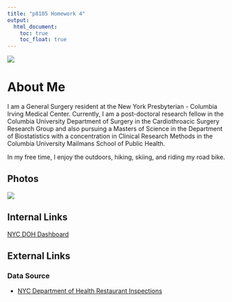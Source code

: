 ```yaml
---
title: "p8105 Homework 4"
output: 
  html_document:
    toc: true
    toc_float: true
---
```


![](images/cover.jpg)

# About Me

I am a General Surgery resident at the New York Presbyterian - Columbia Irving Medical Center. Currently, I am a post-doctoral research fellow in the Columbia University Department of Surgery in the Cardiothroacic Surgery Research Group and also pursuing a Masters of Science in the Department of Biostatistics with a concentration in Clinical Research Methods in the Columbia University Mailmans School of Public Health.  

In my free time, I enjoy the outdoors, hiking, skiing, and riding my road bike.

## Photos 

![](images/img_a.jpg)

## Internal Links

[NYC DOH Dashboard](dashboard_template.html)

## External Links

### Data Source

* [NYC Department of Health Restaurant Inspections](https://data.cityofnewyork.us/Health/DOHMH-New-York-City-Restaurant-Inspection-Results/43nn-pn8j)
